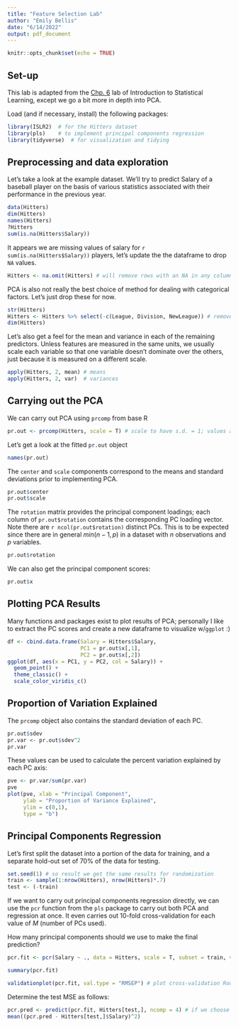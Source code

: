 ```yaml
---
title: "Feature Selection Lab"
author: "Emily Bellis"
date: "6/14/2022"
output: pdf_document
---
```


```r
knitr::opts_chunk$set(echo = TRUE)
```

## Set-up 
This lab is adapted from the [Chp. 6](https://hastie.su.domains/ISLR2/Labs/Rmarkdown_Notebooks/Ch6-varselect-lab.html) lab of Introduction to Statistical Learning, except we go a bit more in depth into PCA.

Load (and if necessary, install) the following packages:
```r
library(ISLR2)  # for the Hitters dataset
library(pls)    # to implement principal components regression
library(tidyverse)  # for visualization and tidying
```

## Preprocessing and data exploration
Let's take a look at the example dataset. We'll try to predict Salary of a baseball player on the basis of various statistics associated with their performance in the previous year.
```r
data(Hitters)
dim(Hitters)
names(Hitters)
?Hitters
sum(is.na(Hitters$Salary))
```

It appears we are missing values of salary for `r sum(is.na(Hitters$Salary))` players, let's update the the dataframe to drop `NA` values.
```r
Hitters <- na.omit(Hitters) # will remove rows with an NA in any column
```

PCA is also not really the best choice of method for dealing with categorical factors. Let's just drop these for now. 
```r
str(Hitters)
Hitters <- Hitters %>% select(-c(League, Division, NewLeague)) # remove these three columns
dim(Hitters)
```

Let's also get a feel for the mean and variance in each of the remaining predictors. Unless features are measured in the same units, we usually scale each variable so that one variable doesn't dominate over the others, just because it is measured on a different scale.
```r
apply(Hitters, 2, mean) # means
apply(Hitters, 2, var)  # variances
```

## Carrying out the PCA 
We can carry out PCA using `prcomp` from base R
```r
pr.out <- prcomp(Hitters, scale = T) # scale to have s.d. = 1; values are also centered to have mean zero by default 
```

Let's get a look at the fitted `pr.out` object
```r
names(pr.out)
```

The `center` and `scale` components correspond to the means and standard deviations prior to implementing PCA.
```r
pr.out$center
pr.out$scale
```

The `rotation` matrix provides the principal component loadings; each column of `pr.out$rotation` contains the corresponding PC loading vector. Note there are `r ncol(pr.out$rotation)` distinct PCs. This is to be expected since there are in general $min(n - 1, p)$ in a dataset with $n$ observations and $p$ variables.
```r
pr.out$rotation
```

We can also get the principal component scores:
```r
pr.out$x
```

## Plotting PCA Results
Many functions and packages exist to plot results of PCA; personally I like to extract the PC scores and create a new dataframe to visualize w/`ggplot` :)
```r
df <- cbind.data.frame(Salary = Hitters$Salary, 
                       PC1 = pr.out$x[,1],
                       PC2 = pr.out$x[,2])
ggplot(df, aes(x = PC1, y = PC2, col = Salary)) +
  geom_point() +
  theme_classic() +
  scale_color_viridis_c()
```

## Proportion of Variation Explained
The `prcomp` object also contains the standard deviation of each PC.
```r
pr.out$sdev
pr.var <- pr.out$sdev^2
pr.var
```

These values can be used to calculate the percent variation explained by each PC axis:
```r
pve <- pr.var/sum(pr.var)
pve
plot(pve, xlab = "Principal Component", 
     ylab = "Proportion of Variance Explained",
     ylim = c(0,1),
     type = "b")
```

## Principal Components Regression 
 Let's first split the dataset into a portion of the data for training, and a separate hold-out set of 70% of the data for testing.
```r
set.seed(1) # so result we get the same results for randomization
train <- sample(1:nrow(Hitters), nrow(Hitters)*.7)
test <- (-train)
```

If we want to carry out principal components regression directly, we can use the `pcr` function from the `pls` package to carry out both PCA and regression at once. It  even carries out 10-fold cross-validation for each value of *M* (number of PCs used).  

How many principal components should we use to make the final prediction?
```r
pcr.fit <- pcr(Salary ~ ., data = Hitters, scale = T, subset = train, validation = "CV")

summary(pcr.fit)

validationplot(pcr.fit, val.type = "RMSEP") # plot cross-validation Root Mean Squared Error
```

Determine the test MSE as follows:
```r
pcr.pred <- predict(pcr.fit, Hitters[test,], ncomp = 4) # if we choose to include the first four PCs
mean((pcr.pred - Hitters[test,]$Salary)^2)
```

